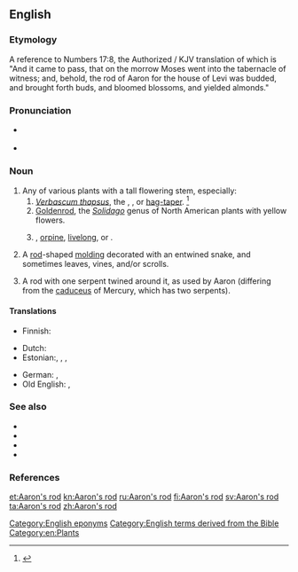 ==English==
{{wikipedia|dab=Aaron's rod (disambiguation)}}
{{wikisource1911Enc|Aaron's Rod}}

===Etymology===
A reference to Numbers 17:8, the Authorized / KJV translation of which is "And it came to pass, that on the morrow Moses went into the tabernacle of witness; and, behold, the rod of Aaron for the house of Levi was budded, and brought forth buds, and bloomed blossoms, and yielded almonds."

===Pronunciation===
* {{a|RP}} {{IPA|/ˈɜːɹ.ənz ɹɒd/|/ˈæɹ.ənz ɹɒd/|lang=en}}
* {{a|GenAm}} {{IPA|/ˈɜɹ.ənz ɹɑd/|/ˈæɹ.ənz ɹɑd/|lang=en}}

===Noun===
{{en-noun|head=[[Aaron]][['s]] [[rod]]|~}}

# Any of various plants with a tall flowering stem, especially:
## ''[[Verbascum thapsus]]'', the {{vern|great mullein|pedia=1}}, {{vern|common mullein|pedia=1}}, or [[hag-taper]]. {{defdate|First attested in the mid 18th century.}}<ref name=SOED>{{R:SOED5|page=2}}</ref>
## [[goldenrod|Goldenrod]], the ''[[Solidago]]'' genus of North American plants with yellow flowers.
## {{taxlink|Sedum telephium|species|noshow=1}}, [[orpine]], [[livelong]], or {{vern|live-forever|pedia=1}}.
# {{context|architecture|lang=en}} A [[rod]]-shaped [[molding]] decorated with an entwined snake, and sometimes leaves, vines, and/or scrolls.
# {{context|archaic|lang=en}} A rod with one serpent twined around it, as used by Aaron (differing from the [[caduceus]] of Mercury, which has two serpents).

====Translations====
{{trans-top|tall plant associated with the biblical rod of Aaron}}
* Finnish: {{t+|fi|aaroninsauva}}
{{trans-mid}}
{{trans-bottom}}

{{trans-see|mullein}}

{{trans-see|goldenrod}}

{{trans-see|orpine}}

{{checktrans-top}}
* Dutch: {{t-check|nl|koningskaars|f}}
* Estonian:, {{qualifier|golden-rod'': ''Solidago}} {{t-check|et|kuldvits}}, {{qualifier|2: ''golden-rod'': ''Solidago virgaurea''}} {{t-check|et|harilik kuldvits}}, {{qualifier|great mullein}} {{t-check|et|üheksavägine}}
{{trans-mid}}
* German: {{t+check|de|Königskerze|f}}, {{t+check|de|Goldrute|f}}
* Old English: {{t-check|ang|candelwyrt|f|sc=Latinx}}, {{t-check|ang|feltwyrt|f|sc=Latinx}}
{{trans-bottom}}

===See also===
* {{projectlink|wikipedia}}
* {{specieslite|Verbascum thapsus}}
* {{specieslite|Solidago}}
* {{specieslite|Sedum telephium}}

===References===
<references/>

[[Category:English eponyms]]
[[Category:English terms derived from the Bible]]
[[Category:en:Plants]]

[[et:Aaron's rod]]
[[kn:Aaron's rod]]
[[ru:Aaron's rod]]
[[fi:Aaron's rod]]
[[sv:Aaron's rod]]
[[ta:Aaron's rod]]
[[zh:Aaron's rod]]